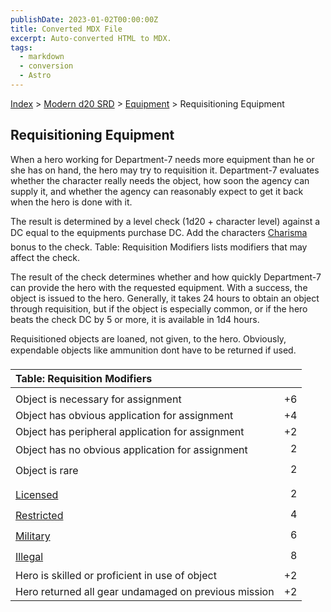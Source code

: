 ```yaml
---
publishDate: 2023-01-02T00:00:00Z
title: Converted MDX File
excerpt: Auto-converted HTML to MDX.
tags:
  - markdown
  - conversion
  - Astro
---
```






[Index](-index) > [Modern d20 SRD](modern-d20-srd-index) > [Equipment](modern-d20-srd-equipment-index) > Requisitioning Equipment




## Requisitioning Equipment


When a hero working for Department-7 needs more equipment than he or she has on hand, the hero may try to requisition it. Department-7 evaluates whether the character really needs the object, how soon the agency can supply it, and whether the agency can reasonably expect to get it back when the hero is done with it.



The result is determined by a level check (1d20 + character level) against a DC equal to the equipments purchase DC. Add the characters [Charisma](modern-d20-srd-basics-ability-scores) bonus to the check. Table: Requisition Modifiers lists modifiers that may affect the check.



The result of the check determines whether and how quickly Department-7 can provide the hero with the requested equipment. With a success, the object is issued to the hero. Generally, it takes 24 hours to obtain an object through requisition, but if the object is especially common, or if the hero beats the check DC by 5 or more, it is available in 1d4 hours.



Requisitioned objects are loaned, not given, to the hero. Obviously, expendable objects like ammunition dont have to be returned if used.


| Table: Requisition Modifiers |  |
| :------------------------------ | --: |
|  |  |
| Object is necessary for assignment | +6 |
| Object has obvious application for assignment | +4 |
| Object has peripheral application for assignment | +2 |
| Object has no obvious application for assignment | 2 |
| Object is rare | 2 |
|  |  |
| [Licensed](modern-d20-srd-equipment-restricted-objects) | 2 |
| [Restricted](modern-d20-srd-equipment-restricted-objects) | 4 |
| [Military](modern-d20-srd-equipment-restricted-objects) | 6 |
| [Illegal](modern-d20-srd-equipment-restricted-objects) | 8 |
| Hero is skilled or proficient in use of object | +2 |
| Hero returned all gear undamaged on previous mission | +2 |




